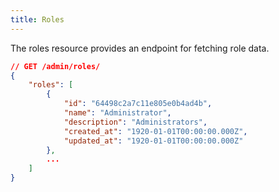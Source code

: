 ```yaml
---
title: Roles
---
```


The roles resource provides an endpoint for fetching role data.
<RequestExample>
```json
// GET /admin/roles/
{
    "roles": [
        {
            "id": "64498c2a7c11e805e0b4ad4b",
            "name": "Administrator",
            "description": "Administrators",
            "created_at": "1920-01-01T00:00:00.000Z",
            "updated_at": "1920-01-01T00:00:00.000Z"
        },
        ...
    ]
}
```
</RequestExample>